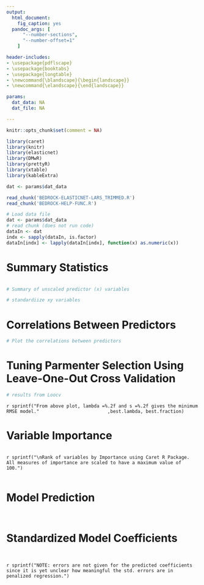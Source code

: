 ```yaml
---
output: 
  html_document:
    fig_caption: yes
  pandoc_args: [
      "--number-sections",
      "--number-offset=1"
    ]

header-includes:
- \usepackage{pdflscape}
- \usepackage{booktabs}
- \usepackage{longtable}
- \newcommand{\blandscape}{\begin{landscape}}
- \newcommand{\elandscape}{\end{landscape}}

params:
  dat_data: NA
  dat_file: NA

---
```

<style type="text/css">

h1.title {
  font-size: 24px;
  font-weight: normal;
}
h3 {
  font-weight:normal;
}
.reveal section img { 
  background:none; 
  border:none; 
  box-shadow:none; 
  }
</style>

```r
knitr::opts_chunk$set(comment = NA)
```


```r
library(caret)
library(knitr)
library(elasticnet)
library(DMwR)
library(prettyR)
library(xtable)
library(kableExtra)
```


```r
dat <- params$dat_data
``` 

```r
read_chunk('BEDROCK-ELASTICNET-LARS_TRIMMED.R')
read_chunk('BEDROCK-HELP-FUNC.R')
```


```r
# Load data file
dat <- params$dat_data
# read chunk (does not run code)
dataIn <- dat
indx <- sapply(dataIn, is.factor)
dataIn[indx] <- lapply(dataIn[indx], function(x) as.numeric(x))
```



# Summary Statistics
```r
```
```r
# Summary of unscaled predictor (x) variables 
```
```r
# standardiize xy variables
```


# Correlations Between Predictors
```r
# Plot the correlations between predictors
```


# Tuning Parmenter Selection Using Leave-One-Out Cross Validation
```r
# results from Loocv
```
`r sprintf("From above plot, lambda =%.2f and s =%.2f gives the minimum RMSE model."
                        ,best.lambda, best.fraction) `


# Variable Importance
```r
```
`r sprintf("\nRank of variables by Importance using Caret R Package. All measures of importance are scaled to have a maximum value of 100.")`


```r
```

# Model Prediction
```r
```
```r
```

# Standardized Model Coefficients
```r
```
```r
```
`r sprintf("NOTE: errors are not given for the predicted coefficients since it is yet unclear how meaningful the std. errors are in penalized regression.")`

